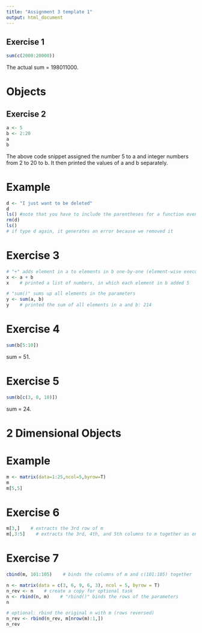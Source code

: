```yaml
---
title: "Assignment 3 template 1"
output: html_document
---
```




## Exercise 1
```r
sum(c(2000:20000))
```
The actual sum = 198011000.  



# Objects

## Exercise 2
```r
a <- 5
b <- 2:20
a
b
```
The above code snippet assigned the number 5 to a and integer numbers from 2 to 20 to b. It then printed the values of a and b separately.  

# Example
```r
d <- "I just want to be deleted"
d
ls() #note that you have to include the parentheses for a function even if no arguments are needed.
rm(d)
ls()
# if type d again, it generates an error because we removed it
```

# Exercise 3
```r
# "+" adds element in a to elements in b one-by-one (element-wise execution)
x <- a + b
x    # printed a list of numbers, in which each element in b added 5

# "sum()" sums up all elements in the parameters
y <- sum(a, b)
y    # printed the sum of all elements in a and b: 214
```

# Exercise 4
```r
sum(b[5:10])
```
sum = 51.  

# Exercise 5
```r
sum(b[c(3, 8, 10)])
```
sum = 24.  



# 2 Dimensional Objects

# Example
```r
m <- matrix(data=1:25,ncol=5,byrow=T)
m
m[5,5]
```

# Exercise 6
```r
m[3,]    # extracts the 3rd row of m
m[,3:5]    # extracts the 3rd, 4th, and 5th columns to m together as one object
```

# Exercise 7
```r
cbind(m, 101:105)    # binds the columns of m and c(101:105) together

n <- matrix(data = c(3, 6, 9, 6, 3), ncol = 5, byrow = T)
n_rev <- n    # create a copy for optional task
n <- rbind(n, m)    # "rbind()" binds the rows of the parameters
n

# optional: rbind the original n with m (rows reversed)
n_rev <- rbind(n_rev, m[nrow(m):1,])
n_rev
```


